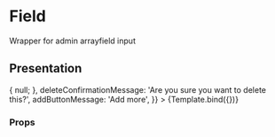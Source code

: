 

<Meta title="Django admin/ArrayInput" component={ArrayInput} />

# Field

Wrapper for admin arrayfield input


## Presentation

<Canvas>
  <Story
    name="Default"
    args={{
      name: 'Field',
      inputType: 'text',
      values: ['foo', 'bar'],
      onChange: (...args) => {
        null;
      },
      deleteConfirmationMessage: 'Are you sure you want to delete this?',
      addButtonMessage: 'Add more',
    }}
  >
    {Template.bind({})}
  </Story>
</Canvas>

### Props

<ArgsTable story="Default" />
